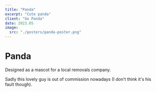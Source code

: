 ```yaml
---
title: "Panda"
excerpt: "Cute panda"
client: "Go Panda"
date: 2023.05
image:
  src: "./posters/panda-poster.png"
---
```


# Panda

Designed as a mascot for a local removals company.

Sadly this lovely guy is out of commission nowadays (I don't think it's his fault though).
